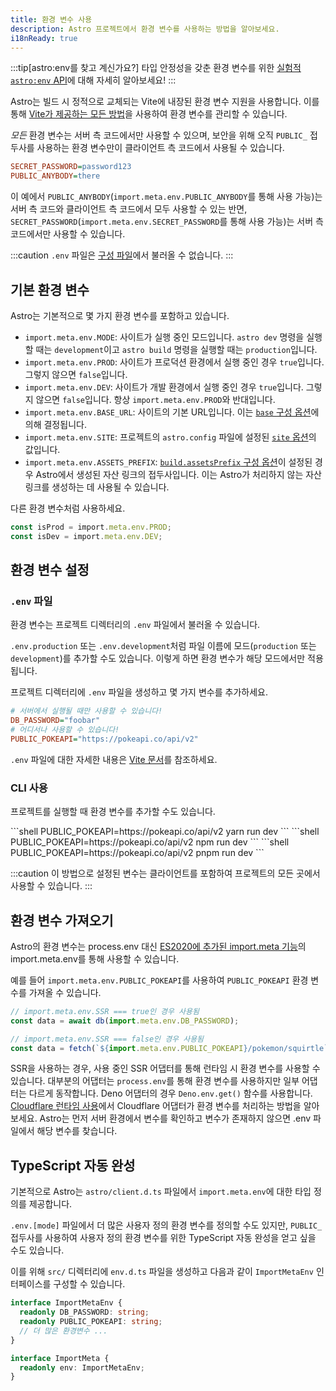 ```yaml
---
title: 환경 변수 사용
description: Astro 프로젝트에서 환경 변수를 사용하는 방법을 알아보세요.
i18nReady: true
---
```


:::tip[astro&#58;env를 찾고 계신가요?]
타입 안정성을 갖춘 환경 변수를 위한 [실험적 `astro:env` API](/ko/reference/configuration-reference/#experimentalenv)에 대해 자세히 알아보세요!
:::

Astro는 빌드 시 정적으로 교체되는 Vite에 내장된 환경 변수 지원을 사용합니다. 이를 통해 [Vite가 제공하는 모든 방법](https://ko.vitejs.dev/guide/env-and-mode.html)을 사용하여 환경 변수를 관리할 수 있습니다.

_모든_ 환경 변수는 서버 측 코드에서만 사용할 수 있으며, 보안을 위해 오직 `PUBLIC_` 접두사를 사용하는 환경 변수만이 클라이언트 측 코드에서 사용될 수 있습니다.

```ini title=".env"
SECRET_PASSWORD=password123
PUBLIC_ANYBODY=there
```

이 예에서 `PUBLIC_ANYBODY`(`import.meta.env.PUBLIC_ANYBODY`를 통해 사용 가능)는 서버 측 코드와 클라이언트 측 코드에서 모두 사용할 수 있는 반면, `SECRET_PASSWORD`(`import.meta.env.SECRET_PASSWORD`를 통해 사용 가능)는 서버 측 코드에서만 사용할 수 있습니다.

:::caution
`.env` 파일은 [구성 파일](/ko/guides/configuring-astro/#환경-변수)에서 불러올 수 없습니다.
:::

## 기본 환경 변수

Astro는 기본적으로 몇 가지 환경 변수를 포함하고 있습니다.

- `import.meta.env.MODE`: 사이트가 실행 중인 모드입니다. `astro dev` 명령을 실행할 때는 `development`이고 `astro build` 명령을 실행할 때는 `production`입니다.
- `import.meta.env.PROD`: 사이트가 프로덕션 환경에서 실행 중인 경우 `true`입니다. 그렇지 않으면 `false`입니다.
- `import.meta.env.DEV`: 사이트가 개발 환경에서 실행 중인 경우 `true`입니다. 그렇지 않으면 `false`입니다. 항상 `import.meta.env.PROD`와 반대입니다.
- `import.meta.env.BASE_URL`: 사이트의 기본 URL입니다. 이는 [`base` 구성 옵션](/ko/reference/configuration-reference/#base)에 의해 결정됩니다.
- `import.meta.env.SITE`: 프로젝트의 `astro.config` 파일에 설정된 [`site` 옵션](/ko/reference/configuration-reference/#site)의 값입니다.
- `import.meta.env.ASSETS_PREFIX`: [`build.assetsPrefix` 구성 옵션](/ko/reference/configuration-reference/#buildassetsprefix)이 설정된 경우 Astro에서 생성된 자산 링크의 접두사입니다. 이는 Astro가 처리하지 않는 자산 링크를 생성하는 데 사용될 수 있습니다.

다른 환경 변수처럼 사용하세요.

```ts utils.ts
const isProd = import.meta.env.PROD;
const isDev = import.meta.env.DEV;
```

## 환경 변수 설정

### `.env` 파일

환경 변수는 프로젝트 디렉터리의 `.env` 파일에서 불러올 수 있습니다.

`.env.production` 또는 `.env.development`처럼 파일 이름에 모드(`production` 또는 `development`)를 추가할 수도 있습니다. 이렇게 하면 환경 변수가 해당 모드에서만 적용됩니다.

프로젝트 디렉터리에 `.env` 파일을 생성하고 몇 가지 변수를 추가하세요.

```ini title=".env"
# 서버에서 실행될 때만 사용할 수 있습니다!
DB_PASSWORD="foobar"
# 어디서나 사용할 수 있습니다!
PUBLIC_POKEAPI="https://pokeapi.co/api/v2"
```

`.env` 파일에 대한 자세한 내용은 [Vite 문서](https://ko.vitejs.dev/guide/env-and-mode.html#env-files)를 참조하세요.

### CLI 사용

프로젝트를 실행할 때 환경 변수를 추가할 수도 있습니다.

<PackageManagerTabs>
 <Fragment slot="yarn">
    ```shell
    PUBLIC_POKEAPI=https://pokeapi.co/api/v2 yarn run dev
    ```
 </Fragment>
 <Fragment slot="npm">
    ```shell
    PUBLIC_POKEAPI=https://pokeapi.co/api/v2 npm run dev
    ```
 </Fragment>
 <Fragment slot="pnpm">
    ```shell
    PUBLIC_POKEAPI=https://pokeapi.co/api/v2 pnpm run dev
    ```
 </Fragment>
</PackageManagerTabs>

:::caution
이 방법으로 설정된 변수는 클라이언트를 포함하여 프로젝트의 모든 곳에서 사용할 수 있습니다.
:::

## 환경 변수 가져오기

Astro의 환경 변수는 process.env 대신 [ES2020에 추가된 import.meta 기능](https://tc39.es/ecma262/2020/#prod-ImportMeta)의 import.meta.env를 통해 사용할 수 있습니다.

예를 들어 `import.meta.env.PUBLIC_POKEAPI`를 사용하여 `PUBLIC_POKEAPI` 환경 변수를 가져올 수 있습니다.

```js /(?<!//.*)import.meta.env.[A-Z_]+/
// import.meta.env.SSR === true인 경우 사용됨
const data = await db(import.meta.env.DB_PASSWORD);

// import.meta.env.SSR === false인 경우 사용됨
const data = fetch(`${import.meta.env.PUBLIC_POKEAPI}/pokemon/squirtle`);
```

SSR을 사용하는 경우, 사용 중인 SSR 어댑터를 통해 런타임 시 환경 변수를 사용할 수 있습니다. 대부분의 어댑터는 `process.env`를 통해 환경 변수를 사용하지만 일부 어댑터는 다르게 동작합니다. Deno 어댑터의 경우 `Deno.env.get()` 함수를 사용합니다. [Cloudflare 런타임 사용](/ko/guides/integrations-guide/cloudflare/#cloudflare-런타임)에서 Cloudflare 어댑터가 환경 변수를 처리하는 방법을 알아보세요. Astro는 먼저 서버 환경에서 변수를 확인하고 변수가 존재하지 않으면 .env 파일에서 해당 변수를 찾습니다.

## TypeScript 자동 완성

기본적으로 Astro는 `astro/client.d.ts` 파일에서 `import.meta.env`에 대한 타입 정의를 제공합니다.

`.env.[mode]` 파일에서 더 많은 사용자 정의 환경 변수를 정의할 수도 있지만, `PUBLIC_` 접두사를 사용하여 사용자 정의 환경 변수를 위한 TypeScript 자동 완성을 얻고 싶을 수도 있습니다.

이를 위해 `src/` 디렉터리에 `env.d.ts` 파일을 생성하고 다음과 같이 `ImportMetaEnv` 인터페이스를 구성할 수 있습니다.

```ts title="src/env.d.ts"
interface ImportMetaEnv {
  readonly DB_PASSWORD: string;
  readonly PUBLIC_POKEAPI: string;
  // 더 많은 환경변수 ...
}

interface ImportMeta {
  readonly env: ImportMetaEnv;
}
```
